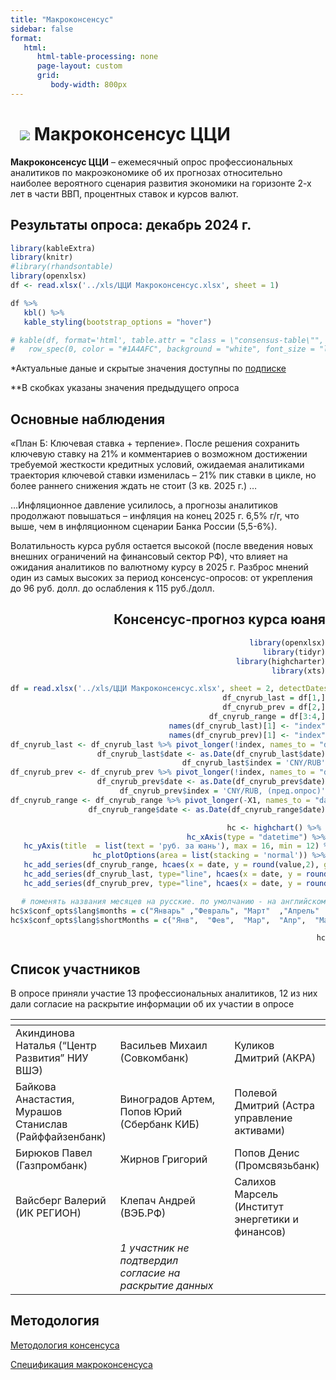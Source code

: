 ```yaml
---
title: "Макроконсенсус"
sidebar: false
format:
   html:
      html-table-processing: none
      page-layout: custom
      grid:
         body-width: 800px
---
```


# ![](../images/icon-consensus-macro.svg) Макроконсенсус ЦЦИ {.my-custom-class style="margin-left:3%;"}

::: grid
::: {.g-col-12 .g-col-sm-12 .g-col-xs-12 .g-col-xl-10 .g-col-md-6 .g-col-lg-6}
**Макроконсенсус ЦЦИ** -- ежемесячный опрос профессиональных аналитиков по макроэкономике об их прогнозах относительно наиболее вероятного сценария развития экономики на горизонте 2-х лет в части ВВП, процентных ставок и курсов валют.
:::

::: {.g-col-12 .g-col-sm-12 .g-col-xs-12 .g-col-xl-10 .g-col-md-6 .g-col-lg-6}
## Результаты опроса: декабрь 2024 г.

```r
library(kableExtra)
library(knitr)
#library(rhandsontable)
library(openxlsx)
df <- read.xlsx('../xls/ЦЦИ Макроконсенсус.xlsx', sheet = 1)

df %>%
   kbl() %>%
   kable_styling(bootstrap_options = "hover")

# kable(df, format='html', table.attr = "class = \"consensus-table\"", digits=1, lable = TRUE) %>%
#   row_spec(0, color = "#1A4AFC", background = "white", font_size = "larger", bold = TRUE, align = "right")
```

\*Актуальные даные и скрытые значения доступны по [подписке](../subscribe.qmd)

\*\*В скобках указаны значения предыдущего опроса
:::

::: {.g-col-12 .g-col-sm-12 .g-col-xs-12 .g-col-xl-5 .g-col-md-6 .g-col-lg-6}
## Основные наблюдения

«План Б: Ключевая ставка + терпение». После решения сохранить ключевую ставку на 21% и комментариев о возможном достижении требуемой жесткости кредитных условий, ожидаемая аналитиками траектория ключевой ставки изменилась – 21% пик ставки в цикле, но более раннего снижения ждать не стоит (3 кв. 2025 г.) …

…Инфляционное давление усилилось, а прогнозы аналитиков продолжают повышаться – инфляция на конец 2025 г. 6,5% г/г, что выше, чем в инфляционном сценарии Банка России (5,5-6%).

Волатильность курса рубля остается высокой (после введения новых внешних ограничений на финансовый сектор РФ), что влияет на ожидания аналитиков по валютному курсу в 2025 г. Разброс мнений один из самых высоких за период консенсус-опросов: от укрепления до 96 руб. долл. до ослабления к 115 руб./долл.
:::

::: {.g-col-12 .g-col-sm-12 .g-col-xs-12 .g-col-xl-5 .g-col-md-6 .g-col-lg-6}
::: {style="text-align: right"}
## Консенсус-прогноз курса юаня

```r
library(openxlsx)
library(tidyr)
library(highcharter)
library(xts)

df = read.xlsx('../xls/ЦЦИ Макроконсенсус.xlsx', sheet = 2, detectDates = TRUE)
df_cnyrub_last = df[1,]
df_cnyrub_prev = df[2,]
df_cnyrub_range = df[3:4,]
names(df_cnyrub_last)[1] <- "index"
names(df_cnyrub_prev)[1] <- "index"
df_cnyrub_last <- df_cnyrub_last %>% pivot_longer(!index, names_to = "date", values_to = 'value')
df_cnyrub_last$date <- as.Date(df_cnyrub_last$date)
df_cnyrub_last$index = 'CNY/RUB'
df_cnyrub_prev <- df_cnyrub_prev %>% pivot_longer(!index, names_to = "date", values_to = 'value')
df_cnyrub_prev$date <- as.Date(df_cnyrub_prev$date)
df_cnyrub_prev$index = 'CNY/RUB, (пред.опрос)'
df_cnyrub_range <- df_cnyrub_range %>% pivot_longer(-X1, names_to = "date", values_to = 'value')
df_cnyrub_range$date <- as.Date(df_cnyrub_range$date)

hc <- highchart() %>% 
   hc_xAxis(type = "datetime") %>%
   hc_yAxis(title  = list(text = 'руб. за юань'), max = 16, min = 12) %>% 
   hc_plotOptions(area = list(stacking = 'normal')) %>%
   hc_add_series(df_cnyrub_range, hcaes(x = date, y = round(value,2), group = X1), type = 'area', color = c('#d1e5ff','#ffffff')) %>%
   hc_add_series(df_cnyrub_last, type="line", hcaes(x = date, y = round(value,2), group=index), color = "#1A4AFC", dataLabels = TRUE) %>%
   hc_add_series(df_cnyrub_prev, type="line", hcaes(x = date, y = round(value,2), group=index), color = "#1A4AFC", dashStyle = "ShortDash")

# поменять названия месяцев на русские. по умолчанию - на английском
hc$x$conf_opts$lang$months = c("Январь"	,"Февраль",	"Март"	,"Апрель"	,"Май",	"Июнь", "Июль",	"Август",	"Сентябрь",	"Октябрь",	"Ноябрь",	"Декабрь")
hc$x$conf_opts$lang$shortMonths = c("Янв", 	"Фев",	"Мар",	"Апр",	"Май",	"Июн",	"Июл",	"Авг",	"Сен",	"Окт",	"Ноя",	"Дек")

hc
```
:::
:::

::: {.g-col-12 .g-col-sm-12 .g-col-xs-12 .g-col-xl-10 .g-col-md-6 .g-col-lg-6}
## Список участников

В опросе приняли участие 13 профессиональных аналитиков, 12 из них дали согласие на раскрытие информации об их участии в опросе

| <!-- -->                                               | <!-- -->                                                  | <!-- -->                                         |
|------------------------|--------------------------|----------------------|
| Акиндинова Наталья ("Центр Развития" НИУ ВШЭ)          | Васильев Михаил (Совкомбанк)                              | Куликов Дмитрий (АКРА)                           |
| Байкова Анастастия, Мурашов Cтанислав (Райффайзенбанк) | Виноградов Артем, Попов Юрий (Сбербанк КИБ)               | Полевой Дмитрий (Астра управление активами)      |
| Бирюков Павел (Газпромбанк)                            | Жирнов Григорий                                           | Попов Денис (Промсвязьбанк)                      |
| Вайсберг Валерий (ИК РЕГИОН)                           | Клепач Андрей (ВЭБ.РФ)                                    | Салихов Марсель (Институт энергетики и финансов) |
|                                                        | *1 участник не подтвердил согласие на раскрытие данных* |                                                  |
:::

::: {.g-col-12 .g-col-sm-12 .g-col-xs-12 .g-col-xl-4 .g-col-md-6 .g-col-lg-6}
::: {style="text-align: left"}
## Методология

[Методология консенсуса](../methodology/methodology-consensus-pbc.qmd)

[Спецификация макроконсенсуса](../pdf/Macro_Specifications_PBC.pdf)
:::
:::
:::
